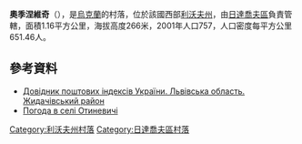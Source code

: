 {{coord|49|26|27|N|24|19|5|E|scale:100000|display=title}}

'''奧季涅維奇'''（{{lang-uk|Отиневичі}}），是[[烏克蘭|烏克蘭]]的村落，位於該國西部[[利沃夫州|利沃夫州]]，由[[日達喬夫區|日達喬夫區]]負責管轄，面積1.16平方公里，海拔高度266米，2001年人口757，人口密度每平方公里651.46人。

==參考資料==
*[http://www.uaidx.com/13/282/index Довідник поштових індексів України. Львівська область. Жидачівський район]{{Wayback|url=http://www.uaidx.com/13/282/index |date=20160909184734 }}
* [http://weather.in.ua/ua/l'vovskaja/19298 Погода в селі Отиневичі]{{Wayback|url=http://weather.in.ua/ua/l'vovskaja/19298 |date=20111221131150 }}

{{DEFAULTSORT:Отиневичі}}
[[Category:利沃夫州村落|Category:利沃夫州村落]]
[[Category:日達喬夫區村落|Category:日達喬夫區村落]]


{{Lviv-geo-stub}}